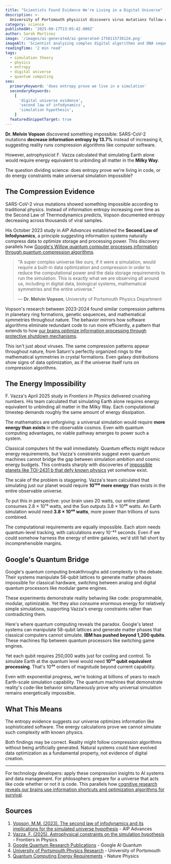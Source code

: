 ```yaml
---
title: "Scientists Found Evidence We're Living in a Digital Universe"
description: >-
  University of Portsmouth physicist discovers virus mutations follow compression algorithms while astrophysicists prove universal simulation would exceed cosmic energy reserves. The scientific evidence on both sides.
category: science
publishedAt: '2025-09-17T13:05:42.000Z'
author: Sarah Martinez
image: '/images/ai-generated/ai-generated-1758115736124.png'
imageAlt: 'Scientist analyzing complex digital algorithms and DNA sequences on computer screens in a modern research laboratory, representing the intersection of biological systems and computational data compression patterns'
readingTime: '2 min read'
tags:
  - simulation theory
  - physics
  - entropy
  - digital universe
  - quantum computing
seo:
  primaryKeyword: 'does entropy prove we live in a simulation'
  secondaryKeywords:
    [
      'digital universe evidence',
      'second law of infodynamics',
      'simulation hypothesis',
    ]
  featuredSnippetTarget: true
---
```


**Dr. Melvin Vopson** discovered something impossible: SARS-CoV-2 mutations **decrease information entropy by 13.7%** instead of increasing it, suggesting reality runs compression algorithms like computer software.

However, astrophysicist F. Vazza calculated that simulating Earth alone would require energy equivalent to unbinding all matter in the **Milky Way**.

The question dividing science: does entropy prove we're living in code, or do energy constraints make universal simulation impossible?

## The Compression Evidence

SARS-CoV-2 virus mutations showed something impossible according to traditional physics. Instead of information entropy increasing over time as the Second Law of Thermodynamics predicts, Vopson documented entropy decreasing across thousands of viral samples.

His October 2023 study in _AIP Advances_ established the **Second Law of Infodynamics**, a principle suggesting information systems naturally compress data to optimize storage and processing power. This discovery parallels how [Google's Willow quantum computer processes information through quantum compression algorithms](/technology/quantum-computing-2025-commercial-breakthrough).

> "A super complex universe like ours, if it were a simulation, would require a built-in data optimization and compression in order to reduce the computational power and the data storage requirements to run the simulation. This is exactly what we are observing all around us, including in digital data, biological systems, mathematical symmetries and the entire universe."
>
> — **Dr. Melvin Vopson**, University of Portsmouth Physics Department

Vopson's research between 2023-2024 found similar compression patterns in planetary ring formations, genetic sequences, and mathematical symmetries throughout nature. The behavior mirrors how software algorithms eliminate redundant code to run more efficiently, a pattern that extends to how [our brains optimize information processing through protective shutdown mechanisms](/psychology/cognitive-disengagement-multitasking-brain-shutdown).

This isn't just about viruses. The same compression patterns appear throughout nature, from Saturn's perfectly organized rings to the mathematical symmetries in crystal formations. Even galaxy distributions show signs of data optimization, as if the universe itself runs on compression algorithms.

## The Energy Impossibility

F. Vazza's April 2025 study in _Frontiers in Physics_ delivered crushing numbers. His team calculated that simulating Earth alone requires energy equivalent to unbinding all matter in the Milky Way. Each computational timestep demands roughly the same amount of energy dissipation.

The mathematics are unforgiving: a universal simulation would require **more energy than exists** in the observable cosmos. Even with quantum computing advantages, no viable pathway emerges to power such a system.

Classical computers hit the wall immediately. Quantum effects might reduce energy requirements, but Vazza's constraints suggest even quantum machines cannot bridge the gap between simulation ambition and cosmic energy budgets. This contrasts sharply with discoveries of [impossible planets like TOI-2431 b that defy known physics](/space/toi-2431-b-impossible-planet-defies-physics-nasa-discovery) yet somehow exist.

The scale of the problem is staggering. Vazza's team calculated that simulating just our planet would require **10¹⁰⁹ more energy** than exists in the entire observable universe.

To put this in perspective: your brain uses 20 watts, our entire planet consumes 2.8 × 10¹³ watts, and the Sun outputs 3.8 × 10²⁶ watts. An Earth simulation would need **3.8 × 10⁴⁹ watts**, more power than trillions of suns combined.

The computational requirements are equally impossible. Each atom needs quantum-level tracking, with calculations every 10⁻⁴³ seconds. Even if we could somehow harness the energy of entire galaxies, we'd still fall short by incomprehensible margins.

## Google's Quantum Bridge

Google's quantum computing breakthroughs add complexity to the debate. Their systems manipulate 58-qubit lattices to generate matter phases impossible for classical hardware, switching between analog and digital quantum processors like modular game engines.

These experiments demonstrate reality behaving like code: programmable, modular, optimizable. Yet they also consume enormous energy for relatively simple simulations, supporting Vazza's energy constraints rather than contradicting them.

Here's where quantum computing reveals the paradox. Google's latest systems can manipulate 58-qubit lattices and generate matter phases that classical computers cannot simulate. **IBM has pushed beyond 1,200 qubits**. These machines flip between quantum processors like switching game engines.

Yet each qubit requires 250,000 watts just for cooling and control. To simulate Earth at the quantum level would need **10⁵⁰ qubit equivalent processing**. That's 10⁴⁸ orders of magnitude beyond current capability.

Even with exponential progress, we're looking at billions of years to reach Earth-scale simulation capability. The quantum machines that demonstrate reality's code-like behavior simultaneously prove why universal simulation remains energetically impossible.

## What This Means

The entropy evidence suggests our universe optimizes information like sophisticated software. The energy calculations prove we cannot simulate such complexity with known physics.

Both findings may be correct. Reality might follow compression algorithms without being artificially generated. Natural systems could have evolved data optimization as a fundamental property, not evidence of digital creation.

---

For technology developers: apply these compression insights to AI systems and data management. For philosophers: prepare for a universe that acts like code whether or not it is code. This parallels how [cognitive research reveals our brains use information shortcuts and optimization algorithms for survival](/psychology/your-brain-lies-to-you-cognitive-biases-2025).

## Sources

1. [Vopson, M.M. (2023). The second law of infodynamics and its implications for the simulated universe hypothesis](https://aip.scitation.org/doi/10.1063/5.0173278) - AIP Advances
2. [Vazza, F. (2025). Astrophysical constraints on the simulation hypothesis](https://www.frontiersin.org/journals/physics/articles/10.3389/fphy.2025.1561873/full) - Frontiers in Physics
3. [Google Quantum Research Publications](https://quantumai.google/research) - Google AI Quantum
4. [University of Portsmouth Physics Research](https://www.port.ac.uk/about-us/structure-and-governance/our-schools/school-of-mathematics-and-physics) - University of Portsmouth
5. [Quantum Computing Energy Requirements](https://www.nature.com/articles/s41567-023-02131-2) - Nature Physics
